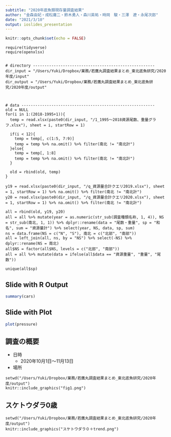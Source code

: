 ```yaml
---
subtitle: "2020年底魚類現存量調査結果"
author: "金森由妃・成松庸二・鈴木勇人・森川英祐・時岡　駿・三澤　遼・永尾次郎"
date: "2021/3/10"
output: ioslides_presentation
---
```


```r
knitr::opts_chunk$set(echo = FALSE)
```

```r-test
require(tidyverse)
require(openxlsx)


# directory -----------------------------------------------------
dir_input = "/Users/Yuki/Dropbox/業務/若鷹丸調査結果まとめ_東北底魚研究/2020年度/input"
dir_output = "/Users/Yuki/Dropbox/業務/若鷹丸調査結果まとめ_東北底魚研究/2020年度/output"



# data ----------------------------------------------------------
old = NULL
for(i in 1:(2018-1995+1)){
  temp = read.xlsx(paste0(dir_input, "/1_1995～2018資源尾数、重量グラフ.xlsx"), sheet = i, startRow = 1)
  
  if(i < 12){
    temp = temp[, c(1:5, 7:9)]
    temp = temp %>% na.omit() %>% filter(南北 != "南北計")
  }else{
    temp = temp[, 1:8]
    temp = temp %>% na.omit() %>% filter(南北 != "南北計")
  }

  old = rbind(old, temp)
}

y19 = read.xlsx(paste0(dir_input, "/q_資源量合計クエリ2019.xlsx"), sheet = 1, startRow = 1) %>% na.omit() %>% filter(南北 != "南北計")
y20 = read.xlsx(paste0(dir_input, "/q_資源量合計クエリ2020.xlsx"), sheet = 1, startRow = 1) %>% na.omit() %>% filter(南北 != "南北計")

all = rbind(old, y19, y20)
all = all %>% mutate(year = as.numeric(str_sub(調査種類名称, 1, 4)), NS = str_sub(南北, 1, 1)) %>% dplyr::rename(data = "尾数・重量", sp = "和名", sum = "資源量計") %>% select(year, NS, data, sp, sum)
ns = data.frame(NS = c("N", "S"), 南北 = c("北部", "南部"))
all = left_join(all, ns, by = "NS") %>% select(-NS) %>% dplyr::rename(NS = 南北)
all$NS = factor(all$NS, levels = c("北部", "南部"))
all = all %>% mutate(data = ifelse(all$data == "資源重量", "重量", "尾数"))
```
```r-test2
unique(all$sp)
```



## Slide with R Output

```r
summary(cars)
```

## Slide with Plot

```r
plot(pressure)
```

## 調査の概要
- 日時
  - 2020年10月1日〜11月13日
- 場所

```fig1
setwd("/Users/Yuki/Dropbox/業務/若鷹丸調査結果まとめ_東北底魚研究/2020年度/output")
knitr::include_graphics("fig1.png")
```

## スケトウダラ0歳
```suke0_trend
setwd("/Users/Yuki/Dropbox/業務/若鷹丸調査結果まとめ_東北底魚研究/2020年度/output")
knitr::include_graphics("スケトウダラ０＋trend.png")
```